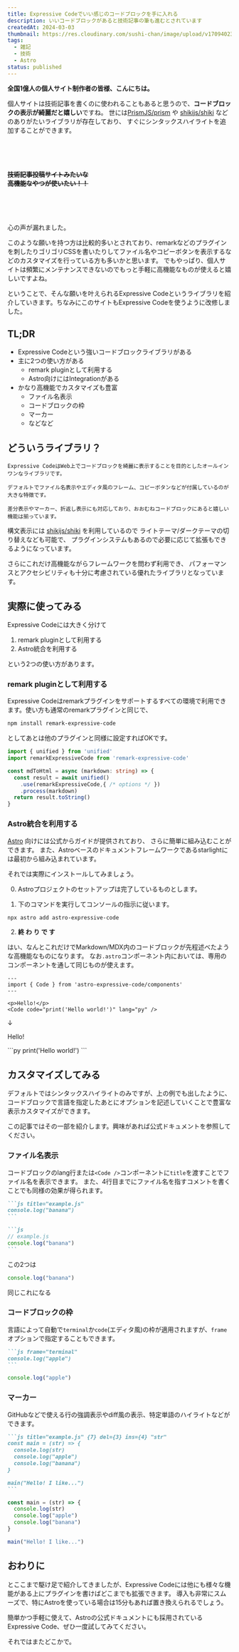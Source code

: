 ```yaml
---
title: Expressive Codeでいい感じのコードブロックを手に入れる
description: いいコードブロックがあると技術記事の筆も進むとされています
createdAt: 2024-03-03
thumbnail: https://res.cloudinary.com/sushi-chan/image/upload/v1709402389/tech/expressive-code-is-amazing/dokyu_qb6kwk.png
tags:
  - 雑記
  - 技術
  - Astro
status: published
---
```


**全国1億人の個人サイト制作者の皆様、こんにちは。**

個人サイトは技術記事を書くのに使われることもあると思うので、**コードブロックの表示が綺麗だと嬉しい**ですね。
世には[PrismJS/prism](https://github.com/PrismJS/prism) や [shikijs/shiki](https://github.com/shikijs/shiki) などのありがたいライブラリが存在しており、
すぐにシンタックスハイライトを追加することができます。

<br /><br /><br />

<TextCard>**~~技術記事投稿サイトみたいな<br />高機能なやつが使いたい！！~~**</TextCard>

<br /><br /><br />

心の声が漏れました。

このような願いを持つ方は比較的多いとされており、remarkなどのプラグインを刺したりゴリゴリCSSを書いたりしてファイル名やコピーボタンを表示するなどのカスタマイズを行っている方も多いかと思います。
でもやっぱり、個人サイトは頻繁にメンテナンスできないのでもっと手軽に高機能なものが使えると嬉しいですよね。

<div class="divider"></div>

ということで、そんな願いを叶えられるExpressive Codeというライブラリを紹介していきます。ちなみにこのサイトもExpressive Codeを使うように改修しました。

<UrlCard url="https://github.com/expressive-code/expressive-code" />


## TL;DR
- Expressive Codeという強いコードブロックライブラリがある
- 主に2つの使い方がある
  - remark pluginとして利用する
  - Astro向けにはIntegrationがある
- かなり高機能でカスタマイズも豊富
  - ファイル名表示
  - コードブロックの枠
  - マーカー
  - などなど

## どういうライブラリ？

```plaintext title="introduction.txt" wrap
Expressive CodeはWeb上でコードブロックを綺麗に表示することを目的としたオールインワンなライブラリです。

デフォルトでファイル名表示やエディタ風のフレーム、コピーボタンなどが付属しているのが大きな特徴です。

差分表示やマーカー、折返し表示にも対応しており、おおむねコードブロックにあると嬉しい機能は揃っています。
```
構文表示には [shikijs/shiki](https://github.com/shikijs/shiki) を利用しているので
ライトテーマ/ダークテーマの切り替えなども可能で、
プラグインシステムもあるので必要に応じて拡張もできるようになっています。

さらにこれだけ高機能ながらフレームワークを問わず利用でき、
パフォーマンスとアクセシビリティも十分に考慮されている優れたライブラリとなっています。

## 実際に使ってみる

Expressive Codeには大きく分けて

1. remark pluginとして利用する
2. Astro統合を利用する

という2つの使い方があります。

### remark pluginとして利用する

Expressive Codeはremarkプラグインをサポートするすべての環境で利用できます。使い方も通常のremarkプラグインと同じで、

```bash
npm install remark-expressive-code
```

としてあとは他のプラグインと同様に設定すればOKです。

```ts title="example.ts"
import { unified } from 'unified'
import remarkExpressiveCode from 'remark-expressive-code'

const mdToHtml = async (markdown: string) => {
  const result = await unified()
    .use(remarkExpressiveCode,{ /* options */ })
    .process(markdown)
  return result.toString()
}
```

### Astro統合を利用する

[Astro](https://astro.build/) 向けには公式からガイドが提供されており、
さらに簡単に組み込むことができます。
また、Astroベースのドキュメントフレームワークであるstarlightには最初から組み込まれています。

<UrlCard caption="このドキュメントもstarlight製です" url="https://expressive-code.com/installation/#astro" />


それでは実際にインストールしてみましょう。

0. Astroプロジェクトのセットアップは完了しているものとします。

1. 下のコマンドを実行してコンソールの指示に従います。

```bash
npx astro add astro-expressive-code
```

2. **終 わ り で す**

はい、なんとこれだけでMarkdown/MDX内のコードブロックが先程述べたような高機能なものになります。
なお`.astro`コンポーネント内においては、専用のコンポーネントを通して同じものが使えます。

<div class="divider"></div>

```astro title="example.astro"
---
import { Code } from 'astro-expressive-code/components'
---

<p>Hello!</p>
<Code code="print('Hello world!')" lang="py" />
```
↓

<p>Hello!</p>
```py
print('Hello world!')
```

## カスタマイズしてみる

デフォルトではシンタックスハイライトのみですが、上の例でも出したように、
コードブロックで言語を指定したあとにオプションを記述していくことで豊富な表示カスタマイズができます。

この記事ではその一部を紹介します。興味があれば公式ドキュメントを参照してください。

<UrlCard url="https://expressive-code.com/key-features/syntax-highlighting/" />

### ファイル名表示

コードブロックのlang行または`<Code />`コンポーネントに`title`を渡すことでファイル名を表示できます。
また、4行目までにファイル名を指すコメントを書くことでも同様の効果が得られます。


````md
```js title="example.js"
console.log("banana")
```
````

````md
```js
// example.js
console.log("banana")
```
````
この2つは
<div class="divider"></div>

```js title="example.js"
console.log("banana")
```

同じこれになる

### コードブロックの枠

言語によって自動で`terminal`か`code`(エディタ風)の枠が適用されますが、`frame`オプションで指定することもできます。

````md
```js frame="terminal"
console.log("apple")
```
````

```js frame="terminal"
console.log("apple")
```

### マーカー

GitHubなどで使える行の強調表示やdiff風の表示、特定単語のハイライトなどができます。

````md
```js title="example.js" {7} del={3} ins={4} "str"
const main = (str) => {
  console.log(str)
  console.log("apple")
  console.log("banana")
}

main("Hello! I like...")
```
````

```js title="example.js" {7} del={3} ins={4} "str"
const main = (str) => {
  console.log(str)
  console.log("apple")
  console.log("banana")
}

main("Hello! I like...")
```

## おわりに

とここまで駆け足で紹介してきましたが、Expressive Codeには他にも様々な機能がある上にプラグインを書けばどこまでも拡張できます。
導入も非常にスムーズで、特にAstroを使っている場合は15分もあれば置き換えられるでしょう。

簡単かつ手軽に使えて、Astroの公式ドキュメントにも採用されているExpressive Code、ぜひ一度試してみてください。

それではまたどこかで。
